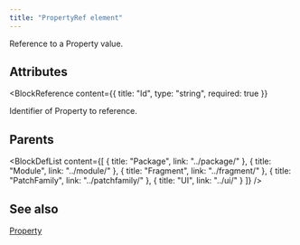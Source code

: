 ```yaml
---
title: "PropertyRef element"
---
```



Reference to a Property value.


## Attributes

<BlockWrapper>

  <BlockReference
    content={{
      title: "Id",
      type: "string",
      required: true
    }}
  >
  Identifier of Property to reference.
  </BlockReference>

</BlockWrapper>


## Parents

<BlockDefList content={[
    {
      title: "Package",
      link: "../package/"
    },
    {
      title: "Module",
      link: "../module/"
    },
    {
      title: "Fragment",
      link: "../fragment/"
    },
    {
      title: "PatchFamily",
      link: "../patchfamily/"
    },
    {
      title: "UI",
      link: "../ui/"
    }
  ]}
/>

## See also
[Property](../property/)